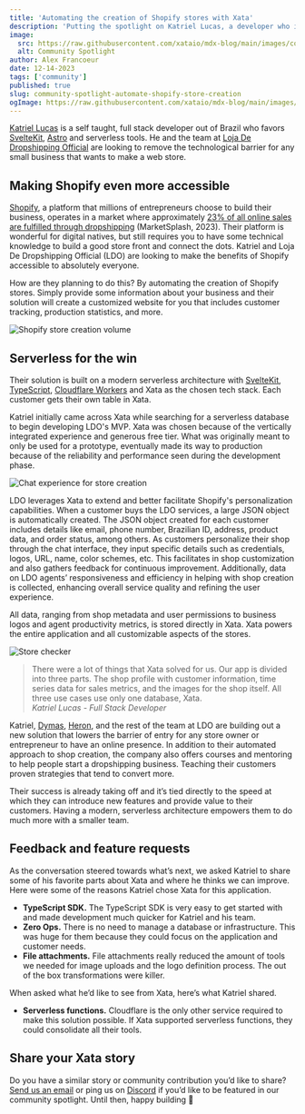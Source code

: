 ```yaml
---
title: 'Automating the creation of Shopify stores with Xata'
description: 'Putting the spotlight on Katriel Lucas, a developer who is simplifying Shopify store creation for small business owners.'
image:
  src: https://raw.githubusercontent.com/xataio/mdx-blog/main/images/community-spotlight-automate-shopify-store-creation.jpg
  alt: Community Spotlight
author: Alex Francoeur
date: 12-14-2023
tags: ['community']
published: true
slug: community-spotlight-automate-shopify-store-creation
ogImage: https://raw.githubusercontent.com/xataio/mdx-blog/main/images/community-spotlight-automate-shopify-store-creation.jpg
---
```


[Katriel Lucas](https://github.com/katriellucas) is a self taught, full stack developer out of Brazil who favors [SvelteKit](https://kit.svelte.dev/), [Astro](https://astro.build/) and serverless tools. He and the team at [Loja De Dropshipping Official](https://lojadedropshipping.com.br/) are looking to remove the technological barrier for any small business that wants to make a web store.

## Making Shopify even more accessible

[Shopify](https://www.shopify.com/), a platform that millions of entrepreneurs choose to build their business, operates in a market where approximately [23% of all online sales are fulfilled through dropshipping](https://marketsplash.com/dropshipping-statistics/) (MarketSplash, 2023). Their platform is wonderful for digital natives, but still requires you to have some technical knowledge to build a good store front and connect the dots. Katriel and Loja De Dropshipping Official (LDO) are looking to make the benefits of Shopify accessible to absolutely everyone.

How are they planning to do this? By automating the creation of Shopify stores. Simply provide some information about your business and their solution will create a customized website for you that includes customer tracking, production statistics, and more.

![Shopify store creation volume](/images/cs-spotify-01.png)

## Serverless for the win

Their solution is built on a modern serverless architecture with [SvelteKit](https://kit.svelte.dev/), [TypeScript](https://www.typescriptlang.org/), [Cloudflare Workers](https://workers.cloudflare.com/) and Xata as the chosen tech stack. Each customer gets their own table in Xata.

Katriel initially came across Xata while searching for a serverless database to begin developing LDO's MVP. Xata was chosen because of the vertically integrated experience and generous free tier. What was originally meant to only be used for a prototype, eventually made its way to production because of the reliability and performance seen during the development phase.

![Chat experience for store creation](/images/cs-spotify-02.png)

LDO leverages Xata to extend and better facilitate Shopify's personalization capabilities. When a customer buys the LDO services, a large JSON object is automatically created. The JSON object created for each customer includes details like email, phone number, Brazilian ID, address, product data, and order status, among others. As customers personalize their shop through the chat interface, they input specific details such as credentials, logos, URL, name, color schemes, etc. This facilitates in shop customization and also gathers feedback for continuous improvement. Additionally, data on LDO agents’ responsiveness and efficiency in helping with shop creation is collected, enhancing overall service quality and refining the user experience.

All data, ranging from shop metadata and user permissions to business logos and agent productivity metrics, is stored directly in Xata. Xata powers the entire application and all customizable aspects of the stores.

![Store checker](/images/cs-spotify-03.png)

> There were a lot of things that Xata solved for us. Our app is divided into three parts. The shop profile with customer information, time series data for sales metrics, and the images for the shop itself. All three use cases use only one database, Xata.\
> _Katriel Lucas - Full Stack Developer_

Katriel, [Dymas](https://github.com/dymas), [Heron](https://github.com/HeronNepomuceno), and the rest of the team at LDO are building out a new solution that lowers the barrier of entry for any store owner or entrepreneur to have an online presence. In addition to their automated approach to shop creation, the company also offers courses and mentoring to help people start a dropshipping business. Teaching their customers proven strategies that tend to convert more.

Their success is already taking off and it’s tied directly to the speed at which they can introduce new features and provide value to their customers. Having a modern, serverless architecture empowers them to do much more with a smaller team.

## Feedback and feature requests

As the conversation steered towards what’s next, we asked Katriel to share some of his favorite parts about Xata and where he thinks we can improve. Here were some of the reasons Katriel chose Xata for this application.

- **TypeScript SDK.** The TypeScript SDK is very easy to get started with and made development much quicker for Katriel and his team.
- **Zero Ops.** There is no need to manage a database or infrastructure. This was huge for them because they could focus on the application and customer needs.
- **File attachments.** File attachments really reduced the amount of tools we needed for image uploads and the logo definition process. The out of the box transformations were killer.

When asked what he’d like to see from Xata, here’s what Katriel shared.

- **Serverless functions.** Cloudflare is the only other service required to make this solution possible. If Xata supported serverless functions, they could consolidate all their tools.

## Share your Xata story

Do you have a similar story or community contribution you’d like to share? [Send us an email](mailto:communityspotlight@xata.io) or ping us on [Discord](https://xata.io/discord) if you’d like to be featured in our community spotlight. Until then, happy building 🦋
